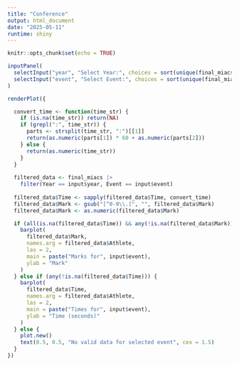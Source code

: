 ```yaml
---
title: "Conference"
output: html_document
date: "2025-05-11"
runtime: shiny
---
```


```r
knitr::opts_chunk$set(echo = TRUE)
```

```r
inputPanel(
  selectInput("year", "Select Year:", choices = sort(unique(final_miacs$Year)), selected = max(final_miacs$Year)),
  selectInput("event", "Select Event:", choices = sort(unique(final_miacs$Event)), selected = "60 Meters (Men)")
)

renderPlot({

  convert_time <- function(time_str) {
    if (is.na(time_str)) return(NA)
    if (grepl(":", time_str)) {
      parts <- strsplit(time_str, ":")[[1]]
      return(as.numeric(parts[1]) * 60 + as.numeric(parts[2]))
    } else {
      return(as.numeric(time_str))
    }
  }
  
  filtered_data <- final_miacs |>
    filter(Year == input$year, Event == input$event)
  
  filtered_data$Time <- sapply(filtered_data$Time, convert_time)
  filtered_data$Mark <- gsub("[^0-9\\.]", "", filtered_data$Mark)
  filtered_data$Mark <- as.numeric(filtered_data$Mark)

  if (all(is.na(filtered_data$Time)) && any(!is.na(filtered_data$Mark))) {
    barplot(
      filtered_data$Mark,
      names.arg = filtered_data$Athlete,
      las = 2,
      main = paste("Marks for", input$event),
      ylab = "Mark"
    )
  } else if (any(!is.na(filtered_data$Time))) {
    barplot(
      filtered_data$Time,
      names.arg = filtered_data$Athlete,
      las = 2,
      main = paste("Times for", input$event),
      ylab = "Time (seconds)"
    )
  } else {
    plot.new()
    text(0.5, 0.5, "No valid data for selected event", cex = 1.5)
  }
})

```
